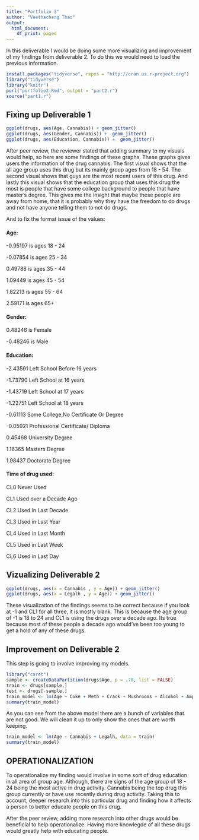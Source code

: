 ```yaml
---
title: "Portfolio 3"
author: "Veethacheng Thao"
output:
  html_document:
    df_print: paged
---
```


In this deliverable I would be doing some more visualizing and improvement of my findings from deliverable 2.
To do this we would need to load the previous information.
```r
install.packages("tidyverse", repos = "http://cran.us.r-project.org")
library("tidyverse")
library("knitr")
purl("portfolio2.Rmd", output = "part2.r")
source("part1.r")
```

## Fixing up Deliverable 1
```r
ggplot(drugs, aes(Age, Cannabis)) + geom_jitter()
ggplot(drugs, aes(Gender, Cannabis)) +  geom_jitter()
ggplot(drugs, aes(Education, Cannabis)) +  geom_jitter()
```
After peer review, the reviewer stated that adding summary to my visuals would help, so here are some findings of these graphs. These graphs gives users the information of the drug cannabis. The first visual shows that the all age group uses this drug but its mainly group ages from 18 - 54. The second visual shows that guys are the most recent users of this drug. And lastly this visual shows that the education group that uses this drug the most is people that have some college background to people that have master's degree. 
This gives me the insight that maybe these people are away from home, that it is probably why they have the freedom to do drugs and not have anyone telling them to not do drugs.



And to fix the format issue of the values:

#### Age: 

-0.95197 is  ages 18 - 24

-0.07854 is ages 25 - 34

0.49788 is ages 35 - 44

1.09449 is ages 45 - 54

1.82213 is ages 55 - 64

2.59171 is ages 65+


#### Gender:

0.48246 is Female

-0.48246 is Male


#### Education:

-2.43591 Left School Before 16 years

-1.73790 Left School at 16 years

-1.43719 Left School at 17 years

-1.22751 Left School at 18 years

-0.61113 Some College,No Certificate Or Degree

-0.05921 Professional Certificate/ Diploma

0.45468 University Degree

1.16365 Masters Degree

1.98437 Doctorate Degree


#### Time of drug used:

CL0 Never Used

CL1 Used over a Decade Ago

CL2 Used in Last Decade

CL3 Used in Last Year

CL4 Used in Last Month

CL5 Used in Last Week

CL6 Used in Last Day


## Vizualizing Deliverable 2

```r
ggplot(drugs, aes(x = Cannabis , y = Age)) + geom_jitter()
ggplot(drugs, aes(x = Legalh , y = Age)) + geom_jitter()
```

These visualization of the findings seems to be correct because if you look at -1 and CL1 for all three, it is mostly blank.
This is because the age group of -1 is 18 to 24 and CL1 is using the drugs over a decade ago. Its true because most of these people a decade ago would've been too young to get a hold of any of these drugs. 

## Improvement on Deliverable 2
This step is going to involve improving my models.

```r
library("caret")
sample <- createDataPartition(drugs$Age, p = .70, list = FALSE)
train <- drugs[sample,]
test <- drugs[-sample,]
train_model <- lm(Age ~ Coke + Meth + Crack + Mushrooms + Alcohol + Amphet + Amyl + Benzos + Caff + Cannabis + Choc + Ecstasy + Heroin + Ketamine + Legalh + LSD + Nicotine + Semer + VSA, data = train)
summary(train_model)
```

As you can see from the above model there are a bunch of variables that are not good. We will clean it up to only show the ones that are worth keeping.

```r
train_model <- lm(Age ~ Cannabis + Legalh, data = train)
summary(train_model)
```

## OPERATIONALIZATION
To operationalize my finding would involve in some sort of drug education in all area of group age. Although, there are signs of the age group of 18 - 24 being the most active in drug activity. Cannabis being the top drug this group currently or have use recently during drug activity. Taking this to account, deeper research into this particular drug and finding how it affects a person to better educate people on this drug. 

After the peer review, adding more research into other drugs would be beneficial to help operationalize. Having more knowlegde of all these drugs would greatly help with educating people.